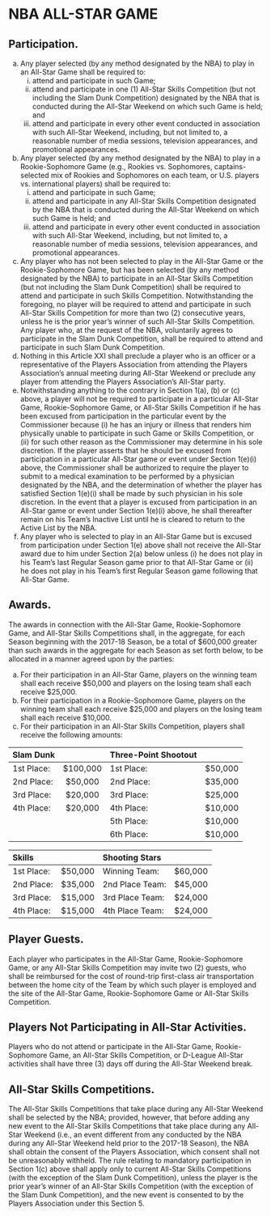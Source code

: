 # NBA ALL-STAR GAME

## Participation.

(a) Any player selected (by any method designated by the NBA) to play in an All-Star Game shall be required to:
    (i) attend and participate in such Game;
    (ii) attend and participate in one (1) All-Star Skills Competition (but not including the Slam Dunk Competition) designated by the NBA that is conducted during the All-Star Weekend on which such Game is held; and
    (iii) attend and participate in every other event conducted in association with such All-Star Weekend, including, but not limited to, a reasonable number of media sessions, television appearances, and promotional appearances.
(b) Any player selected (by any method designated by the NBA) to play in a Rookie-Sophomore Game (e.g., Rookies vs. Sophomores, captains-selected mix of Rookies and Sophomores on each team, or U.S. players vs. international players) shall be required to:
    (i) attend and participate in such Game;
    (ii) attend and participate in any All-Star Skills Competition designated by the NBA that is conducted during the All-Star Weekend on which such Game is held; and
    (iii) attend and participate in every other event conducted in association with such All-Star Weekend, including, but not limited to, a reasonable number of media sessions, television appearances, and promotional appearances.
(c) Any player who has not been selected to play in the All-Star Game or the Rookie-Sophomore Game, but has been selected (by any method designated by the NBA) to participate in an All-Star Skills Competition (but not including the Slam Dunk Competition) shall be required to attend and participate in such Skills Competition. Notwithstanding the foregoing, no player will be required to attend and participate in such All-Star Skills Competition for more than two (2) consecutive years, unless he is the prior year's winner of such All-Star Skills Competition. Any player who, at the request of the NBA, voluntarily agrees to participate in the Slam Dunk Competition, shall be required to attend and participate in such Slam Dunk Competition.
(d) Nothing in this Article XXI shall preclude a player who is an officer or a representative of the Players Association from attending the Players Association's annual meeting during All-Star Weekend or preclude any player from attending the Players Association's All-Star party.
(e) Notwithstanding anything to the contrary in Section 1(a), (b) or (c) above, a player will not be required to participate in a particular All-Star Game, Rookie-Sophomore Game, or All-Star Skills Competition if he has been excused from participation in the particular event by the Commissioner because (i) he has an injury or illness that renders him physically unable to participate in such Game or Skills Competition, or (ii) for such other reason as the Commissioner may determine in his sole discretion. If the player asserts that he should be excused from participation in a particular All-Star game or event under Section 1(e)(i) above, the Commissioner shall be authorized to require the player to submit to a medical examination to be performed by a physician designated by the NBA, and the determination of whether the player has satisfied Section 1(e)(i) shall be made by such physician in his sole discretion. In the event that a player is excused from participation in an All-Star game or event under Section 1(e)(i) above, he shall thereafter remain on his Team's Inactive List until he is cleared to return to the Active List by the NBA.
(f) Any player who is selected to play in an All-Star Game but is excused from participation under Section 1(e) above shall not receive the All-Star award due to him under Section 2(a) below unless (i) he does not play in his Team's last Regular Season game prior to that All-Star Game or (ii) he does not play in his Team's first Regular Season game following that All-Star Game.

## Awards.

The awards in connection with the All-Star Game, Rookie-Sophomore Game, and All-Star Skills Competitions shall, in the aggregate, for each Season beginning with the 2017-18 Season, be a total of \$600,000 greater than such awards in the aggregate for each Season as set forth below, to be allocated in a manner agreed upon by the parties:

(a) For their participation in an All-Star Game, players on the winning team shall each receive \$50,000 and players on the losing team shall each receive \$25,000.
(b) For their participation in a Rookie-Sophomore Game, players on the winning team shall each receive \$25,000 and players on the losing team shall each receive \$10,000.
(c) For their participation in an All-Star Skills Competition, players shall receive the following amounts:

| Slam Dunk  |           | Three-Point Shootout |           |
| :--------- | :-------: | :------------------- | :-------: |
| 1st Place: | \$100,000 | 1st Place:           | \$50,000  |
| 2nd Place: | \$50,000  | 2nd Place:           | \$35,000  |
| 3rd Place: | \$20,000  | 3rd Place:           | \$25,000  |
| 4th Place: | \$20,000  | 4th Place:           | \$10,000  |
|            |           | 5th Place:           | \$10,000  |
|            |           | 6th Place:           | \$10,000  |


| Skills     |           | Shooting Stars       |           |
| :--------- | :-------: | :------------------- | :-------: |
| 1st Place: | \$50,000  | Winning Team:        | \$60,000  |
| 2nd Place: | \$35,000  | 2nd Place Team:      | \$45,000  |
| 3rd Place: | \$15,000  | 3rd Place Team:      | \$24,000  |
| 4th Place: | \$15,000  | 4th Place Team:      | \$24,000  |


## Player Guests.

Each player who participates in the All-Star Game, Rookie-Sophomore Game, or any All-Star Skills Competition may invite two (2) guests, who shall be reimbursed for the cost of round-trip first-class air transportation between the home city of the Team by which such player is employed and the site of the All-Star Game, Rookie-Sophomore Game or All-Star Skills Competition.

## Players Not Participating in All-Star Activities.

Players who do not attend or participate in the All-Star Game, Rookie-Sophomore Game, an All-Star Skills Competition, or D-League All-Star activities shall have three (3) days off during the All-Star Weekend break.

## All-Star Skills Competitions.

The All-Star Skills Competitions that take place during any All-Star Weekend shall be selected by the NBA; provided, however, that before adding any new event to the All-Star Skills Competitions that take place during any All-Star Weekend (i.e., an event different from any conducted by the NBA during any All-Star Weekend held prior to the 2017-18 Season), the NBA shall obtain the consent of the Players Association, which consent shall not be unreasonably withheld. The rule relating to mandatory participation in Section 1(c) above shall apply only to current All-Star Skills Competitions (with the exception of the Slam Dunk Competition), unless the player is the prior year's winner of an All-Star Skills Competition (with the exception of the Slam Dunk Competition), and the new event is consented to by the Players Association under this Section 5.